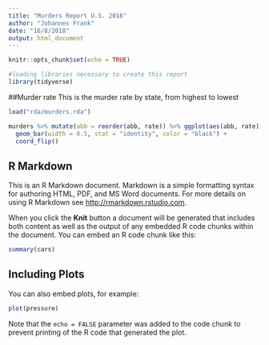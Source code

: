 ```yaml
---
title: "Murders Report U.S. 2016"
author: "Johannes Frank"
date: "16/8/2018"
output: html_document
---
```


```r
knitr::opts_chunk$set(echo = TRUE)
```
```r
#loading libraries necessary to create this report
library(tidyverse)
```
##Murder rate
This is the murder rate by state, from highest to lowest
```r
load("rda/murders.rda")

murders %>% mutate(abb = reorder(abb, rate)) %>% ggplot(aes(abb, rate)) +
  geom_bar(width = 0.5, stat = "identity", color = "black") +
  coord_flip()
```

## R Markdown

This is an R Markdown document. Markdown is a simple formatting syntax for authoring HTML, PDF, and MS Word documents. For more details on using R Markdown see <http://rmarkdown.rstudio.com>.

When you click the **Knit** button a document will be generated that includes both content as well as the output of any embedded R code chunks within the document. You can embed an R code chunk like this:

```r
summary(cars)
```

## Including Plots

You can also embed plots, for example:

```r
plot(pressure)
```

Note that the `echo = FALSE` parameter was added to the code chunk to prevent printing of the R code that generated the plot.
